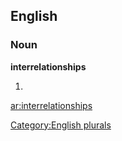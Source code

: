 
==English==

===Noun===
'''interrelationships'''

# {{plural of|[[interrelationship]]}}

[[Category:English plurals]]

[[ar:interrelationships]]